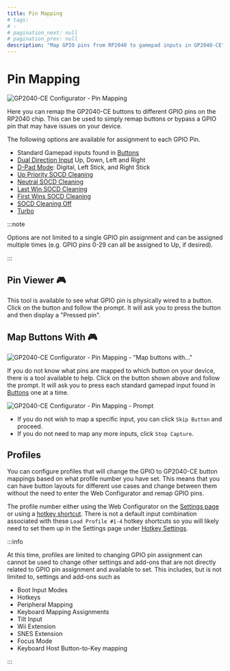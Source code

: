 ---
title: Pin Mapping
# tags:
# -
# pagination_next: null
# pagination_prev: null
description: "Map GPIO pins from RP2040 to gamepad inputs in GP2040-CE"
---

# Pin Mapping

![GP2040-CE Configurator - Pin Mapping](../../assets/images/gpc-pin-mapping.png)

Here you can remap the GP2040-CE buttons to different GPIO pins on the RP2040 chip. This can be used to simply remap buttons or bypass a GPIO pin that may have issues on your device.

The following options are available for assignment to each GPIO Pin.

- Standard Gamepad inputs found in [Buttons](../../usage.mdx#buttons)
- [Dual Direction Input](../../add-ons/dual-direction-input.mdx) Up, Down, Left and Right
- [D-Pad Mode](../../add-ons/joystick-selection-slider.mdx): Digital, Left Stick, and Right Stick
- [Up Priority SOCD Cleaning](../../hotkeys.mdx#socd-up-priority)
- [Neutral SOCD Cleaning](../../hotkeys.mdx#socd-neutral)
- [Last Win SOCD Cleaning](../../hotkeys.mdx#socd-last-win)
- [First Wins SOCD Cleaning](../../hotkeys.mdx#socd-first-wins)
- [SOCD Cleaning Off](../../hotkeys.mdx#socd-cleaning-off)
- [Turbo](../../add-ons/turbo.mdx)

:::note

Options are not limited to a single GPIO pin assignment and can be assigned multiple times (e.g. GPIO pins 0-29 can all be assigned to Up, if desired).

:::

## Pin Viewer :video_game:

This tool is available to see what GPIO pin is physically wired to a button. Click on the button and follow the prompt. It will ask you to press the button and then display a "Pressed pin".

## Map Buttons With :video_game:

![GP2040-CE Configurator - Pin Mapping - "Map buttons with..." ](../../assets/images/gpc-pin-mapping-map-buttons.png)

If you do not know what pins are mapped to which button on your device, there is a tool available to help. Click on the button shown above and follow the prompt. It will ask you to press each standard gamepad input found in [Buttons](../../usage.mdx#buttons) one at a time.

![GP2040-CE Configurator - Pin Mapping - Prompt](../../assets/images/gpc-pin-mapping-map-buttons-prompt.png)

- If you do not wish to map a specific input, you can click `Skip Button` and proceed.
- If you do not need to map any more inputs, click `Stop Capture`.

## Profiles

You can configure profiles that will change the GPIO to GP2040-CE button mappings based on what profile number you have set. This means that you can have button layouts for different use cases and change between them without the need to enter the Web Configurator and remap GPIO pins.

The profile number either using the Web Configurator on the [Settings page](../../web-configurator/menu-pages/01-settings.mdx) or using a [hotkey shortcut](../../hotkeys.mdx#load-profile--1-4). There is not a default input combination associated with these `Load Profile #1-4` hotkey shortcuts so you will likely need to set them up in the Settings page under [Hotkey Settings](../../web-configurator/menu-pages/01-settings.mdx#hotkey-settings).

:::info

At this time, profiles are limited to changing GPIO pin assignment can cannot be used to change other settings and add-ons that are not directly related to GPIO pin assignment and available to set. This includes, but is not limited to, settings and add-ons such as

- Boot Input Modes
- Hotkeys
- Peripheral Mapping
- Keyboard Mapping Assignments
- Tilt Input
- Wii Extension
- SNES Extension
- Focus Mode
- Keyboard Host Button-to-Key mapping

:::

